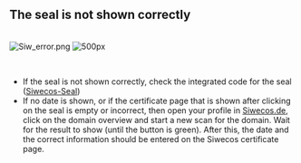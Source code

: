 
== The seal is not shown correctly ==
<br />

[[File:Siw_error.png]] [[File:Zertifikat_siw.png| 500px]]

<br />

*If the seal is not shown correctly, check the integrated code for the seal ([[Siwecos-Seal/EN|Siwecos-Seal]])
*If no date is shown, or if the certificate page that is shown after clicking on the seal is empty or incorrect, then open your profile in [[https://siwecos.de | Siwecos.de]], click on the domain overview and start a new scan for the domain. Wait for the result to show (until the button is green). After this, the date and the correct information should be entered on the Siwecos certificate page.